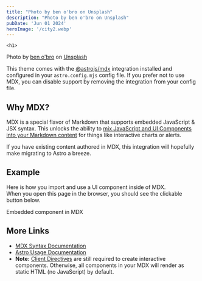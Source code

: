 ```yaml
---
title: "Photo by ben o'bro on Unsplash"
description: "Photo by ben o'bro on Unsplash"
pubDate: 'Jun 01 2024'
heroImage: '/city2.webp'
---
```

	<h1>
Photo by <a href="https://unsplash.com/@benobro?utm_content=creditCopyText&utm_medium=referral&utm_source=unsplash">ben o'bro</a> on <a href="https://unsplash.com/photos/high-rise-buildings-city-scape-photography-wpU4veNGnHg?utm_content=creditCopyText&utm_medium=referral&utm_source=unsplash">Unsplash</a>
</h1>

This theme comes with the [@astrojs/mdx](https://docs.astro.build/en/guides/integrations-guide/mdx/) integration installed and configured in your `astro.config.mjs` config file. If you prefer not to use MDX, you can disable support by removing the integration from your config file.

## Why MDX?

MDX is a special flavor of Markdown that supports embedded JavaScript & JSX syntax. This unlocks the ability to [mix JavaScript and UI Components into your Markdown content](https://docs.astro.build/en/guides/markdown-content/#mdx-features) for things like interactive charts or alerts.

If you have existing content authored in MDX, this integration will hopefully make migrating to Astro a breeze.

## Example

Here is how you import and use a UI component inside of MDX.  
When you open this page in the browser, you should see the clickable button below.


<HeaderLink href="#" onclick="alert('clicked!')">
	Embedded component in MDX
</HeaderLink>

## More Links

- [MDX Syntax Documentation](https://mdxjs.com/docs/what-is-mdx)
- [Astro Usage Documentation](https://docs.astro.build/en/guides/markdown-content/#markdown-and-mdx-pages)
- **Note:** [Client Directives](https://docs.astro.build/en/reference/directives-reference/#client-directives) are still required to create interactive components. Otherwise, all components in your MDX will render as static HTML (no JavaScript) by default.
